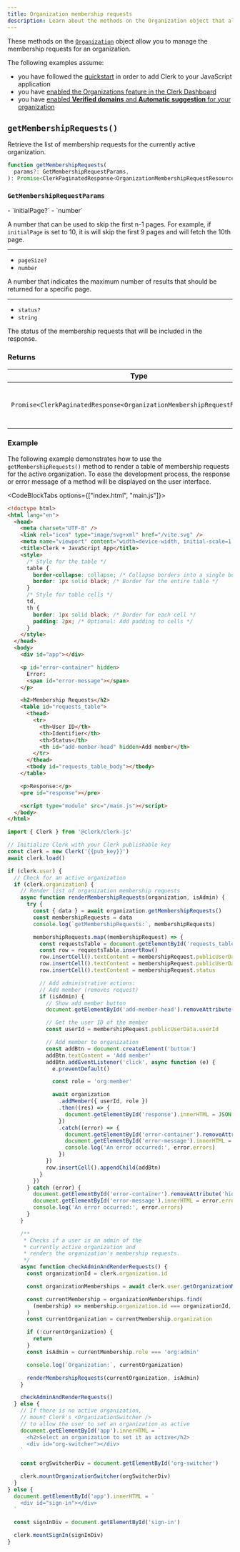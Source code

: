 ```yaml
---
title: Organization membership requests
description: Learn about the methods on the Organization object that allow you to manage the membership requests for an organization.
---
```


These methods on the [`Organization`](/docs/references/javascript/organization/organization) object allow you to manage the membership requests for an organization.

The following examples assume:

- you have followed the [quickstart](/docs/quickstarts/javascript) in order to add Clerk to your JavaScript application
- you have [enabled the Organizations feature in the Clerk Dashboard](/docs/organizations/overview#enable-organizations-in-your-application)
- you have [enabled **Verified domains** and **Automatic suggestion** for your organization](/docs/organizations/verified-domains)

## `getMembershipRequests()`

Retrieve the list of membership requests for the currently active organization.

```ts
function getMembershipRequests(
  params?: GetMembershipRequestParams,
): Promise<ClerkPaginatedResponse<OrganizationMembershipRequestResource>>
```

### `GetMembershipRequestParams`

<Properties>
  - `initialPage?`
  - `number`

  A number that can be used to skip the first n-1 pages. For example, if `initialPage` is set to 10, it is will skip the first 9 pages and will fetch the 10th page.

  ---

  - `pageSize?`
  - `number`

  A number that indicates the maximum number of results that should be returned for a specific page.

  ---

  - `status?`
  - `string`

  The status of the membership requests that will be included in the response.
</Properties>

### Returns

| Type | Description |
| - | - |
| `Promise<ClerkPaginatedResponse<OrganizationMembershipRequestResource>>` | This method returns a `Promise` that resolves to a [`ClerkPaginatedResponse`](/docs/references/javascript/types/clerk-paginated-response) of [`OrganizationMembershipRequest`](/docs/references/javascript/organization-membership-request) objects. |

### Example

The following example demonstrates how to use the `getMembershipRequests()` method to render a table of membership requests for the active organization. To ease the development process, the response or error message of a method will be displayed on the user interface.

<CodeBlockTabs options={["index.html", "main.js"]}>
  ```html {{ filename: 'index.html' }}
  <!doctype html>
  <html lang="en">
    <head>
      <meta charset="UTF-8" />
      <link rel="icon" type="image/svg+xml" href="/vite.svg" />
      <meta name="viewport" content="width=device-width, initial-scale=1.0" />
      <title>Clerk + JavaScript App</title>
      <style>
        /* Style for the table */
        table {
          border-collapse: collapse; /* Collapse borders into a single border */
          border: 1px solid black; /* Border for the entire table */
        }
        /* Style for table cells */
        td,
        th {
          border: 1px solid black; /* Border for each cell */
          padding: 2px; /* Optional: Add padding to cells */
        }
      </style>
    </head>
    <body>
      <div id="app"></div>

      <p id="error-container" hidden>
        Error:
        <span id="error-message"></span>
      </p>

      <h2>Membership Requests</h2>
      <table id="requests_table">
        <thead>
          <tr>
            <th>User ID</th>
            <th>Identifier</th>
            <th>Status</th>
            <th id="add-member-head" hidden>Add member</th>
          </tr>
        </thead>
        <tbody id="requests_table_body"></tbody>
      </table>

      <p>Response:</p>
      <pre id="response"></pre>

      <script type="module" src="/main.js"></script>
    </body>
  </html>
  ```

  ```js {{ filename: 'main.js', mark: [13] }}
  import { Clerk } from '@clerk/clerk-js'

  // Initialize Clerk with your Clerk publishable key
  const clerk = new Clerk('{{pub_key}}')
  await clerk.load()

  if (clerk.user) {
    // Check for an active organization
    if (clerk.organization) {
      // Render list of organization membership requests
      async function renderMembershipRequests(organization, isAdmin) {
        try {
          const { data } = await organization.getMembershipRequests()
          const membershipRequests = data
          console.log(`getMembershipRequests:`, membershipRequests)

          membershipRequests.map((membershipRequest) => {
            const requestsTable = document.getElementById('requests_table')
            const row = requestsTable.insertRow()
            row.insertCell().textContent = membershipRequest.publicUserData.userId
            row.insertCell().textContent = membershipRequest.publicUserData.identifier
            row.insertCell().textContent = membershipRequest.status

            // Add administrative actions:
            // Add member (removes request)
            if (isAdmin) {
              // Show add member button
              document.getElementById('add-member-head').removeAttribute('hidden')

              // Get the user ID of the member
              const userId = membershipRequest.publicUserData.userId

              // Add member to organization
              const addBtn = document.createElement('button')
              addBtn.textContent = 'Add member'
              addBtn.addEventListener('click', async function (e) {
                e.preventDefault()

                const role = 'org:member'

                await organization
                  .addMember({ userId, role })
                  .then((res) => {
                    document.getElementById('response').innerHTML = JSON.stringify(res)
                  })
                  .catch((error) => {
                    document.getElementById('error-container').removeAttribute('hidden')
                    document.getElementById('error-message').innerHTML = error.errors[0].longMessage
                    console.log('An error occurred:', error.errors)
                  })
              })
              row.insertCell().appendChild(addBtn)
            }
          })
        } catch (error) {
          document.getElementById('error-container').removeAttribute('hidden')
          document.getElementById('error-message').innerHTML = error.errors[0].longMessage
          console.log('An error occurred:', error.errors)
        }
      }

      /**
       * Checks if a user is an admin of the
       * currently active organization and
       * renders the organization's membership requests.
       */
      async function checkAdminAndRenderRequests() {
        const organizationId = clerk.organization.id

        const organizationMemberships = await clerk.user.getOrganizationMemberships()

        const currentMembership = organizationMemberships.find(
          (membership) => membership.organization.id === organizationId,
        )
        const currentOrganization = currentMembership.organization

        if (!currentOrganization) {
          return
        }
        const isAdmin = currentMembership.role === 'org:admin'

        console.log(`Organization:`, currentOrganization)

        renderMembershipRequests(currentOrganization, isAdmin)
      }

      checkAdminAndRenderRequests()
    } else {
      // If there is no active organization,
      // mount Clerk's <OrganizationSwitcher />
      // to allow the user to set an organization as active
      document.getElementById('app').innerHTML = `
        <h2>Select an organization to set it as active</h2>
        <div id="org-switcher"></div>
      `

      const orgSwitcherDiv = document.getElementById('org-switcher')

      clerk.mountOrganizationSwitcher(orgSwitcherDiv)
    }
  } else {
    document.getElementById('app').innerHTML = `
      <div id="sign-in"></div>
    `

    const signInDiv = document.getElementById('sign-in')

    clerk.mountSignIn(signInDiv)
  }
  ```
</CodeBlockTabs>
